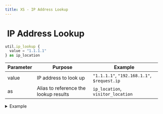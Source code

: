 ```yaml
---
title: XS - IP Address Lookup
---
```


# <img src="../assets/docuBadge (11).png" alt="" data-size="line"> IP Address Lookup <a href="#xs-iplookup" id="xs-iplookup"></a>

```javascript
util.ip_lookup {
  value = "1.1.1.1"
} as ip_location
```

| Parameter | Purpose                               | Example                                     |
| --------- | ------------------------------------- | ------------------------------------------- |
| value     | IP address to look up                 | `"1.1.1.1"`, `"192.168.1.1"`, `$request.ip` |
| as        | Alias to reference the lookup results | `ip_location`, `visitor_location`           |

<details>

<summary>Example</summary>

```javascript
util.ip_lookup {
  value = $request|get:"ip"
} as visitor_info
```

* Performs geolocation lookup for an IP address

</details>
